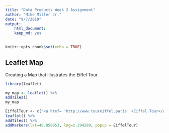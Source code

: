 ```yaml
---
title: "Data Products Week 2 Assignment"
author: "Mike Miller Jr."
date: "9/7/2019"
output:
    html_document:
    keep_md: yes
---
```


```r
knitr::opts_chunk$set(echo = TRUE)
```

## Leaflet Map

Creating a Map that illustrates the Eiffel Tour

```r
library(leaflet)
```


```r
my_map <- leaflet() %>%
addTiles()
my_map

```


```r
EiffelTour <- c("<a href= 'http://www.toureiffel.paris' >Eiffel Tour</a>")
leaflet() %>%
addTiles() %>%
addMarkers(lat=48.858053, lng=2.294289, popup = EiffelTour)

```


